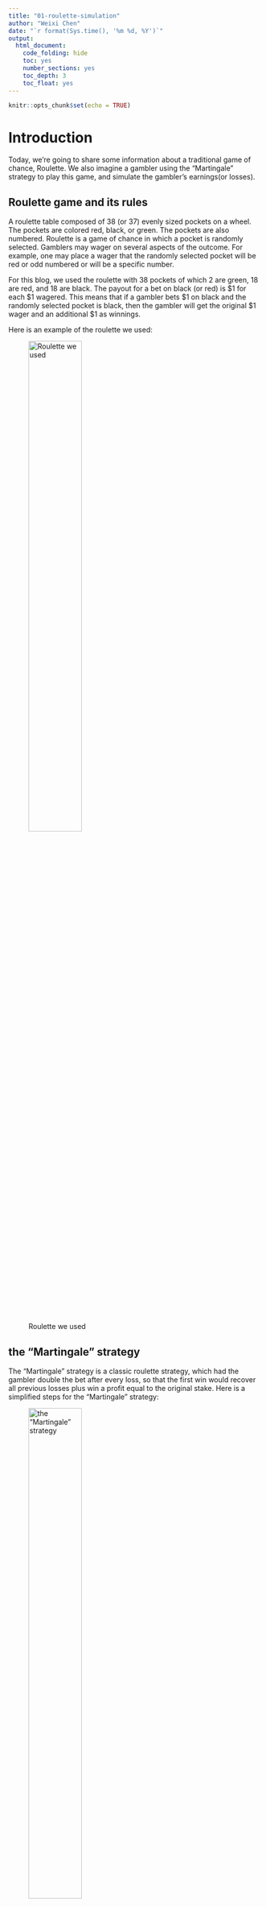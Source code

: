 ```yaml
---
title: "01-roulette-simulation"
author: "Weixi Chen"
date: "`r format(Sys.time(), '%m %d, %Y')`"
output:
  html_document:
    code_folding: hide
    toc: yes
    number_sections: yes
    toc_depth: 3
    toc_float: yes
---
```


```r
knitr::opts_chunk$set(echo = TRUE)
```

# Introduction 

Today, we're going to share some information about a traditional game of chance, Roulette. We also imagine a gambler using the “Martingale” strategy to play this game, and simulate the gambler's earnings(or losses).

## Roulette game and its rules

A roulette table composed of 38 (or 37) evenly sized pockets on a wheel. The pockets are colored red, black, or green. The pockets are also numbered. Roulette is a game of chance in which a pocket is randomly selected. Gamblers may wager on several aspects of the outcome. For example, one may place a wager that the randomly selected pocket will be red or odd numbered or will be a specific number.

For this blog, we used the roulette with 38 pockets of which 2 are green, 18 are red, and 18 are black. The payout for a bet on black (or red) is \$1 for each \$1 wagered. This means that if a gambler bets \$1 on black and the randomly selected pocket is black, then the gambler will get the original \$1 wager and an additional \$1 as winnings.

Here is an example of the roulette we used:

![Roulette we used](C:/Users/lenovo/Desktop/roulette.png){#id .class width=50% height=50%}

## the “Martingale” strategy

The “Martingale” strategy is a classic roulette strategy, which had the gambler double the bet after every loss, so that the first win would recover all previous losses plus win a profit equal to the original stake. Here is a simplified steps for the “Martingale” strategy:

![the “Martingale” strategy](C:/Users/lenovo/Desktop/the “Martingale” strategy.png){#id .class width=50% height=50%}

Now, we are going to do some simulations for an imagined gambler playing the roulette game with the “Martingale” strategy.

# Simulations

## Clarifications of the parameters

First, we need to define some parameters to make the problem more clear. 

|Parameter           | starting value                          |
|:------------------:|:---------------------------------------:|
|starting_budget     |\$200                                    |
|winning_threshold   |\$300 (starting_budget + \$100 winnings) |
|max_games           |1000 plays                               |
|max_wager           |\$100                                    |

## Simulation code

Then, we're going to talk about the code for simulation and its explanations.

```r

#Define a function to simulate the result for one play, which is a random color through "red", "black", and "green" with a probability of {18/38, 18/38, 2/38}
single_spin <- function(){
  possible_outcomes <- c(rep("red",18), rep("black",18), rep("green",2))
  sample(possible_outcomes, 1)
}

#Define a function to set the wager for one play. If the outcome for last play is "red", then the gambler need to bet $1 on red in this play, or the gambler need to bet the minimum value of {"previous_wager", "max_wager", "current_budget"} on "red".
martingale_wager <- function(
  previous_wager
  , previous_outcome
  , max_wager
  , current_budget
){
  if(previous_outcome == "red") return(1)
  min(2*previous_wager, max_wager, current_budget)
}

#Define a function to simulate the gambler's status(current amount of all variables and parameters) after one play. In this function, we need to define a data.frame named "out" to save the gambler's status and become the output object.
one_play <- function(previous_ledger_entry, max_wager){
  # Create a copy of the input object that will become the output object
  out <- previous_ledger_entry
  out[1, "game_index"] <- previous_ledger_entry[1, "game_index"] + 1
  out[1, "starting_budget"] <- previous_ledger_entry[1, "ending_budget"]
  out[1, "wager"] <- martingale_wager(
    previous_wager = previous_ledger_entry[1, "wager"]
    , previous_outcome = previous_ledger_entry[1, "outcome"]
    , max_wager = max_wager
    , current_budget = out[1, "starting_budget"]
  )
  out[1, "outcome"] <- single_spin()
  out[1, "ending_budget"] <- out[1, "starting_budget"] + 
    ifelse(out[1, "outcome"] == "red", +1, -1)*out[1, "wager"]
  return(out)
}

#Define a function to simulate the process of one series play and named it as "one_series". In this function, we set a data.frame called "ledger" to record the gambler's status through the game and initialize the value of all parameters and variables in it.
one_series <- function(
  max_games, starting_budget, winning_threshold, max_wager
){
  # Initialize ledger
  ledger <- data.frame(
      game_index = 0:max_games
    , starting_budget = NA_integer_
    , wager = NA_integer_
    , outcome = NA_character_
    , ending_budget = NA_integer_
  )
  ledger[1, "wager"] <- 1
  ledger[1, "outcome"] <- "red"
  ledger[1, "ending_budget"] <- starting_budget
  for(i in 2:nrow(ledger)){
    #After initialization, we will simulate the game and save the gambler's status after     each play into a row of "ledger". We will also use a defined function named            "stopping_rule" to decide whether the game should be ended. 
    ledger[i,] <- one_play(ledger[i-1,], max_wager)
    if(stopping_rule(ledger[i,], winning_threshold)) break
  }
  # Return non-empty portion of ledger
  ledger[2:i, ]
}

#Define a function to claim the stopping rules of the game and play a role as judge whether the game should be ended in the main function "one_series".
stopping_rule <- function(
  ledger_entry
  , winning_threshold
){
  ending_budget <- ledger_entry[1, "ending_budget"]
  if(ending_budget <= 0) return(TRUE)
  if(ending_budget >= winning_threshold) return(TRUE)
  FALSE
}

#Define a function to calculate the earning(or losses) of one series play through ending_budget(the ending budget after the last play) minus starting_budget(the starting budget before the first play)
profit <- function(ledger){
  n <- nrow(ledger)
  profit <- ledger[n, "ending_budget"] - ledger[1, "starting_budget"]
  return(profit)
}

```

## Average earnings(or loses) of a gambler

In this section, we plan to use the simulation code above to calculate the average earnings(or losses) of a gambler that uses this strategy. We assign the value of parameters according to the table in section "Clarifications of the parameters" and run the following code.

```r

#We replicate the simulation process for 1000 times and collect the ending_budget of each time, so we can get an approximate value of the average earnings(or losses) of a gambler that uses this strategy.
#Define a function called "earnings" to get the final earnings(or losses) of each game.
set.seed(1)
earnings <- function(max_games, starting_budget, winning_threshold, max_wager) {
  a <- one_series(max_games, starting_budget, winning_threshold, max_wager)
  return(a[length(a[,1]),5])
}
average_earnings = mean(replicate(1000,earnings(1000,200,300,100)))
200-average_earnings
#An approximate value of the average earnings is -46.816.

```
As the code showed, the strategy may be not profitable in such settings, and it will make the gambler lose approximately \$46.816. We also choose two imagined gamblers as the profitable example and the lossy example.

```r

set.seed(2)
gambler_1 <- one_series(1000,200,300,100) 
plot(x = gambler_1$game_index, y = gambler_1$ending_budget, type = "l", lwd = 5, xlab = "Game Index", ylab = "Budget")

```
The gambler_1 above is a profitable example.

```r

set.seed(4)
gambler_2 <- one_series(1000,200,300,100) 
plot(x = gambler_2$game_index, y = gambler_2$ending_budget, type = "l", lwd = 5, xlab = "Game Index", ylab = "Budget")

```
The gambler_2 above is a lossy example, who maintain profitable after around 200 plays and spend out the money after around 250 plays.

# Impact of parameters on average earnings

Now, we're going to change the value of the parameters and check if they have an impact on the average earnings.

## max_games

In the code below, we set the max games from 600 to 1500 with a 100 interval. With each "max_games" value, we replicate the process for 500 times and get the average earnings using the "earnings" function we define at section 2.3.

```r

set.seed(5)
average_earnings1 <- c()
for (i in 1:10) {
  average_earnings1[i] <- mean(replicate(500,earnings(500+i*100,200,300,100)))-200
}
plot(x = seq(600, 1500, 100), y = average_earnings1, type = "l", lwd = 5, xlab = "Max Games", ylab = "Average Earnings")


```
Through the figure we can find out that the "max_games" parameter may have no impact on the average earnings, because the line fluctuates without an obvious tendency.

## starting_budget

In the code below, we set the starting budget from 200 to 400 with a 10 interval. With each "starting_budget" value, we replicate the process for 400 times and get the average earnings using the "earnings" function we define at section 2.3.

```r

set.seed(6)
average_earnings2 <- c()
for (i in 1:21) {
  average_earnings2[i] <- mean(replicate(400,earnings(1000,190+i*10,300,100)))-200
}
plot(x = seq(200, 400, 10), y = average_earnings2, type = "l", lwd = 5, xlab = "Starting Budget", ylab = "Average Earnings")


```
Through the figure we can find out that the "starting_budget" parameter has a positive correlation to the average earnings, because the average earnings nearly show the same trend as the starting budget.

## winning_threshold

In the code below, we set the winning threshold from 300 to 500 with a 20 interval. With each "winning_threshold" value, we replicate the process for 500 times and get the average earnings using the "earnings" function we define at section 2.3.

```r

set.seed(7)
average_earnings3 <- c()
for (i in 1:11) {
  average_earnings3[i] <- mean(replicate(500,earnings(1000,200,280+20*i,100)))-200
}
plot(x = seq(300, 500, 20), y = average_earnings3, type = "l", lwd = 5, xlab = "Winning Threshold", ylab = "Average Earnings")


```
Through the figure we can find out that the "winning_threshold" parameter has a negative correlation to the average earnings, because the average earnings show the inverse trend as the winning threshold.

## max_wager

In the code below, we set the max wager from 50 to 150 with a 10 interval. With each "max_wager" value, we replicate the process for 500 times and get the average earnings using the "earnings" function we define at section 2.3.

```r

set.seed(8)
average_earnings4 <- c()
for (i in 1:11) {
  average_earnings4[i] <- mean(replicate(500,earnings(1000,200,300,40+10*i)))-200
}
plot(x = seq(50, 150, 10), y = average_earnings4, type = "l", lwd = 5, xlab = "Max Wager", ylab = "Average Earnings")


```
Through the figure we can find out that the "max_wager" parameter has a weak positive correlation to the average earnings.

# Average number of plays

In this section we will calculate the average number of plays before the gambler stopping.

```r

set.seed(9)
roulette_time <- function(max_games, starting_budget, winning_threshold, max_wager) {
  b <- one_series(max_games, starting_budget, winning_threshold, max_wager)
  return(b[length(b[,1]),1])
}
average_time = mean(replicate(1000,roulette_time(1000,200,300,100)))
average_time

```
The average number of plays before the gambler stopping is around 199.811.

# Limitations and uncertainty

1.Because of the limited storage and running speed of personal laptop, we can't simulate the process for a large amount of times, which means that the results we got may be not a very good approximation of the real value.
2.We made some simplifications and didn't use as much value of the parameters as possible to compare the difference.
